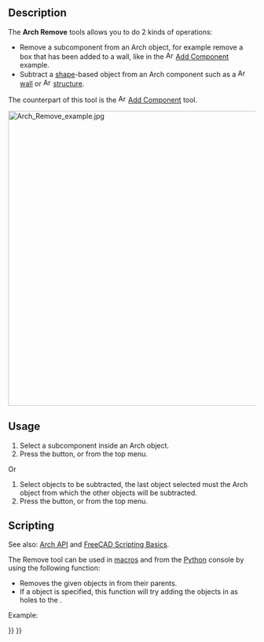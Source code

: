 <languages/>
<translate>

<!--T:12-->
{{Docnav
|[[Arch_Add|Add]]
|[[Arch_CutPlane|CutPlane]]
|[[BIM_Workbench|BIM]]
|IconL=Arch_Add.svg
|IconR=Arch_CutPlane.svg
|IconC=Workbench_BIM.svg
}}

<!--T:1-->
{{GuiCommand
|Name=Arch Remove
|MenuLocation=Modify → Remove Component
|Workbenches=[[BIM_Workbench|BIM]]
|SeeAlso=[[Arch_CutPlane|Arch CutPlane]], [[Arch_Add|Arch Add]]
}}

==Description== <!--T:2-->

<!--T:3-->
The '''Arch Remove''' tools allows you to do 2 kinds of operations:
* Remove a subcomponent from an Arch object, for example remove a box that has been added to a wall, like in the [[Image:Arch_Add.svg|16px]] [[Arch_Add|Add Component]] example.
* Subtract a [[Part_Workbench|shape]]-based object from an Arch component such as a [[Image:Arch_Wall.svg|16px]] [[Arch_Wall|wall]] or [[Image:Arch_Structure.svg|16px]] [[Arch_Structure|structure]].

<!--T:13-->
The counterpart of this tool is the [[Image:Arch_Add.svg|16px]] [[Arch_Add|Add Component]] tool.

</translate>
[[Image:Arch Remove example.jpg|600px]]
<translate>
<!--T:5-->
{{Caption|A box subtracted from a wall, leaving a hole in it.}}

==Usage== <!--T:6-->

<!--T:7-->
# Select a subcomponent inside an Arch object.
# Press the {{Button|[[Image:Arch_Remove.svg|16px]] [[Arch_Remove|Remove Component]]}} button, or {{MenuCommand|Modify → [[Image:Arch_Remove.svg|16px]] Remove Component}} from the top menu.

<!--T:14-->
Or
# Select objects to be subtracted, the last object selected must the Arch object from which the other objects will be subtracted.
# Press the {{Button|[[Image:Arch_Remove.svg|16px]] [[Arch_Remove|Remove Component]]}} button, or {{MenuCommand|Modify → [[Image:Arch_Remove.svg|16px]] Remove Component}} from the top menu.

==Scripting== <!--T:20-->

<!--T:8-->
See also: [[Arch_API|Arch API]] and [[FreeCAD_Scripting_Basics|FreeCAD Scripting Basics]].

<!--T:9-->
The Remove tool can be used in [[Macros|macros]] and from the [[Python|Python]] console by using the following function:

</translate>
{{Code|code=
removeComponents(objectsList, host=None)
}}
<translate>

<!--T:10-->
* Removes the given objects in {{incode|objectsList}} from their parents.
* If a {{incode|host}} object is specified, this function will try adding the objects in {{incode|objectsList}} as holes to the {{incode|host}}.

<!--T:15-->
Example:

</translate>
{{Code|code=
import FreeCAD, Draft, Arch

Line = Draft.makeWire([FreeCAD.Vector(0, 0, 0),FreeCAD.Vector(2000, 2000, 0)])
Wall = Arch.makeWall(Line, width=150, height=3000)

Box = FreeCAD.ActiveDocument.addObject("Part::Box", "Box")
Box.Length = 900
Box.Width = 450
Box.Height = 2000
FreeCAD.ActiveDocument.recompute()

Draft.rotate(Box, 45)
Draft.move(Box, FreeCAD.Vector(1000, 700, 0))

Arch.removeComponents(Box, Wall)
FreeCAD.ActiveDocument.recompute()
}}
<translate>


<!--T:16-->
{{Docnav
|[[Arch_Add|Add]]
|[[Arch_CutPlane|CutPlane]]
|[[BIM_Workbench|BIM]]
|IconL=Arch_Add.svg
|IconR=Arch_CutPlane.svg
|IconC=Workbench_BIM.svg
}}

</translate>
{{BIM_Tools_navi{{#translation:}}}}
{{Userdocnavi{{#translation:}}}}